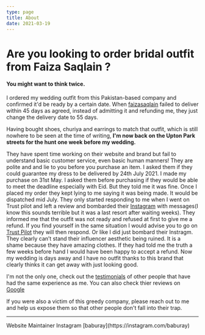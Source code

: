 ```yaml
---
type: page
title: About
date: 2021-03-19
---
```


# Are you looking to order bridal outfit from Faiza Saqlain ?

#### You might want to think twice.

I ordered my wedding outfit from this Pakistan-based company and confirmed it'd be ready by a certain date.
When [faizasaqlain](https://www.faizasaqlain.pk/) failed to deliver within 45 days as agreed, instead of admitting it and
refunding me, they just change the delivery date to 55 days.

Having bought shoes, churiya and earrings to match that outfit, which is still nowhere to be seen at the time of writing,
**I'm now back on the Upton Park streets for the hunt one week before my wedding.**

They have spent time working on their website and brand but fail to understand basic customer service, even basic human manners!
They are polite and and lie to you before you purchase an item.
I asked them if they could guarantee my dress to be delivered by 24th July 2021. I made my purchase on 31st May. 
I asked them before purchasing if they would be able to meet the deadline especially with Eid. But they told me it was fine.
Once I placed my order they kept lying to me saying it was being made. It would be dispatched mid July.
They only started responding to me when I went on Trust pilot and left a review and bombarded their [Instagram](https://www.instagram.com/faizasaqlain/?hl=en) with messages(I know this sounds terrible but it was a last resort after waiting weeks).
They informed me that the outfit was not ready and refused at first to give me a refund. 
If you find yourself in the same situation I would advise you to go on [Trust Pilot](https://www.trustpilot.com/review/faizasaqlain.pk) they will then respond. Or like I did just bombard their Instragm. They clearly can’t stand their influencer aesthetic being ruined. 
It is a shame because they have amazing clothes. If they had told me the truth a few weeks before hand I would have been happy to accept a refund. Now my wedding is days away and I have no outfit thanks to this brand that clearly thinks it can get away with just looking good.


I'm not the only one, check out the [testimonials](/testimonials) of other people that have had the same experience as me.
You can also check thier reviews on [Google](https://www.google.com/search?q=faiza+saqlan&hl=en&source=hp&ei=4U37YMbuDs-E8gLckrX4AQ&iflsig=AINFCbYAAAAAYPtb8SDckxd-Mp6EVq9GR8uvJ50EwG4P&oq=faiza+saqlan&gs_lcp=Cgdnd3Mtd2l6EAMyBwgAELEDEAoyBAgAEAoyBAgAEAoyBAgAEAoyBAgAEAoyBAgAEAoyBAgAEAoyBAgAEAoyBAgAEAoyBAgAEAo6CAgAELEDEIMBOgIIADoFCAAQsQM6AgguOggILhDHARCjAjoFCC4QsQM6CAguELEDEIMBOgsILhCxAxDHARCjAjoRCC4QsQMQgwEQxwEQrwEQkwI6DgguELEDEIMBEMcBEK8BOgsILhDHARCvARCTAjoICC4QxwEQrwFQrwhYnRhg2RtoAHAAeACAAfICiAH4FZIBBzEuNC40LjOYAQCgAQGqAQdnd3Mtd2l6&sclient=gws-wiz&ved=0ahUKEwiG4-jIqfrxAhVPglwKHVxJDR8Q4dUDCAo&uact=5#lrd=0x39190448e7430b2d:0xabb48fd589682c81,1,,,)

If you were also a victim of this greedy company, please reach out to me and
help us expose them so that other people don't fall into their trap.

---


<div>
  Website Maintainer Instagram [baburay](https://instagram.com/baburay)
  <br />
    <a href="https://freesitemapgenerator.com/" style="display:none;">Free xml sitemap generator</a>
</div>

<head>
    <title>A title</title>
</head>